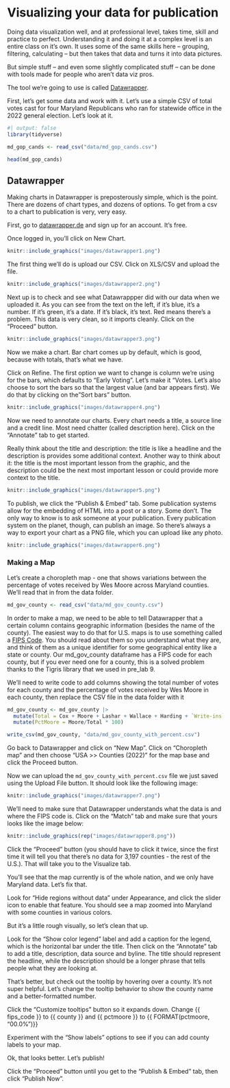 # Visualizing your data for publication

Doing data visualization well, and at professional level, takes time, skill and practice to perfect. Understanding it and doing it at a complex level is an entire class on it's own. It uses some of the same skills here -- grouping, filtering, calculating -- but then takes that data and turns it into data pictures.

But simple stuff -- and even some slightly complicated stuff -- can be done with tools made for people who aren't data viz pros.

The tool we're going to use is called [Datawrapper](https://www.datawrapper.de/).

First, let's get some data and work with it. Let's use a simple CSV of total votes cast for four Maryland Republicans who ran for statewide office in the 2022 general election. Let's look at it.

```r
#| output: false
library(tidyverse)
```

```r
md_gop_cands <- read_csv("data/md_gop_cands.csv")
```

```r
head(md_gop_cands)
```

## Datawrapper

Making charts in Datawrapper is preposterously simple, which is the point. There are dozens of chart types, and dozens of options. To get from a csv to a chart to publication is very, very easy.

First, go to [datawrapper.de](https://www.datawrapper.de/) and sign up for an account. It's free.

Once logged in, you'll click on New Chart.

```r
knitr::include_graphics("images/datawrapper1.png")
```

The first thing we'll do is upload our CSV. Click on XLS/CSV and upload the file.

```r
knitr::include_graphics("images/datawrapper2.png")
```

Next up is to check and see what Datawrappper did with our data when we uploaded it. As you can see from the text on the left, if it's blue, it's a number. If it's green, it's a date. If it's black, it's text. Red means there's a problem. This data is very clean, so it imports cleanly. Click on the "Proceed" button.

```r
knitr::include_graphics("images/datawrapper3.png")
```

Now we make a chart. Bar chart comes up by default, which is good, because with totals, that's what we have.

Click on Refine. The first option we want to change is column we're using for the bars, which defaults to "Early Voting". Let's make it "Votes. Let's also choose to sort the bars so that the largest value (and bar appears first). We do that by clicking on the "Sort bars" button.

```r
knitr::include_graphics("images/datawrapper4.png")
```

Now we need to annotate our charts. Every chart needs a title, a source line and a credit line. Most need chatter (called description here). Click on the "Annotate" tab to get started.

Really think about the title and description: the title is like a headline and the description is provides some additional context. Another way to think about it: the title is the most important lesson from the graphic, and the description could be the next most important lesson or could provide more context to the title.

```r
knitr::include_graphics("images/datawrapper5.png")
```

To publish, we click the "Publish & Embed" tab. Some publication systems allow for the embedding of HTML into a post or a story. Some don't. The only way to know is to ask someone at your publication. Every publication system on the planet, though, can publish an image. So there's always a way to export your chart as a PNG file, which you can upload like any photo.

```r
knitr::include_graphics("images/datawrapper6.png")
```

### Making a Map

Let's create a choropleth map - one that shows variations between the percentage of votes received by Wes Moore across Maryland counties. We'll read that in from the data folder.

```r
md_gov_county <- read_csv("data/md_gov_county.csv")
```

In order to make a map, we need to be able to tell Datawrapper that a certain column contains geographic information (besides the name of the county). The easiest way to do that for U.S. maps is to use something called a [FIPS Code](https://www.census.gov/programs-surveys/geography/guidance/geo-identifiers.html). You should read about them so you understand what they are, and think of them as a unique identifier for some geographical entity like a state or county. Our md_gov_county dataframe has a FIPS code for each county, but if you ever need one for a county, this is a solved problem thanks to the Tigris library that we used in pre_lab 9.

We'll need to write code to add columns showing the total number of votes for each county and the percentage of votes received by Wes Moore in each county, then replace the CSV file in the data folder with it

```r

md_gov_county <- md_gov_county |> 
  mutate(Total = Cox + Moore + Lashar + Wallace + Harding + `Write-ins`) |> 
  mutate(PctMoore = Moore/Total * 100)

write_csv(md_gov_county, "data/md_gov_county_with_percent.csv")
```

Go back to Datawrapper and click on "New Map". Click on "Choropleth map" and then choose "USA \>\> Counties (2022)" for the map base and click the Proceed button.

Now we can upload the `md_gov_county_with_percent.csv` file we just saved using the Upload File button. It should look like the following image:

```r
knitr::include_graphics("images/datawrapper7.png")
```

We'll need to make sure that Datawrapper understands what the data is and where the FIPS code is. Click on the "Match" tab and make sure that yours looks like the image below:

```r
knitr::include_graphics(rep("images/datawrapper8.png"))
```

Click the "Proceed" button (you should have to click it twice, since the first time it will tell you that there's no data for 3,197 counties - the rest of the U.S.). That will take you to the Visualize tab.

You'll see that the map currently is of the whole nation, and we only have Maryland data. Let's fix that.

Look for "Hide regions without data" under Appearance, and click the slider icon to enable that feature. You should see a map zoomed into Maryland with some counties in various colors.

But it's a little rough visually, so let's clean that up.

Look for the "Show color legend" label and add a caption for the legend, which is the horizontal bar under the title. Then click on the "Annotate" tab to add a title, description, data source and byline. The title should represent the headline, while the description should be a longer phrase that tells people what they are looking at.

That's better, but check out the tooltip by hovering over a county. It's not super helpful. Let's change the tooltip behavior to show the county name and a better-formatted number.

Click the "Customize tooltips" button so it expands down. Change {{ fips_code }} to {{ county }} and {{ pctmoore }} to {{ FORMAT(pctmoore, "00.0%")}}

Experiment with the "Show labels" options to see if you can add county labels to your map.

Ok, that looks better. Let's publish!

Click the "Proceed" button until you get to the "Publish & Embed" tab, then click "Publish Now".
